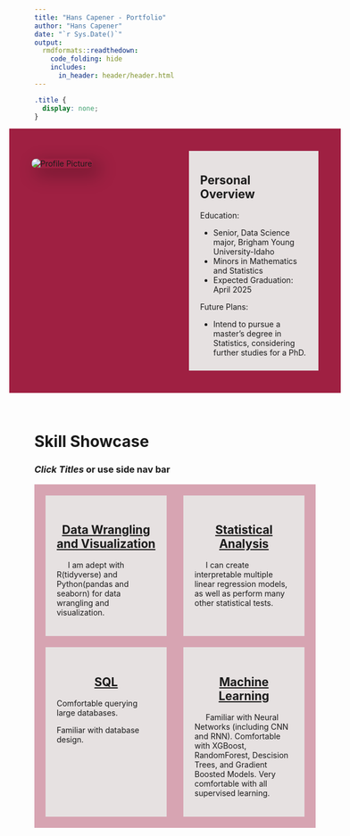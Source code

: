 ```yaml
---
title: "Hans Capener - Portfolio"
author: "Hans Capener"
date: "`r Sys.Date()`"
output: 
  rmdformats::readthedown:
    code_folding: hide
    includes:
      in_header: header/header.html
---
```


```css
.title {
  display: none;
}
```


<!-- :::: {style="display: grid; grid-template-columns: 1fr 1fr; grid-column-gap: 10px;"} -->

<!-- ::: {} -->

<!-- ::: -->

<!-- ::: {} -->

<!-- ::: -->

<!-- :::: -->


:::: {style="display: grid; grid-template-columns: 1fr 1fr; grid-column-gap: 10px; background-color: #9F2042; padding: 20px; margin: 0em -3.236em"}

::: {style="margin:20px; padding: 20px:"}
<img src="profile.jpg" alt="Profile Picture" style="border-radius: 1rem; box-shadow: rgba(0, 0, 0, 0.25) 10px 10px 30px 5px;">
:::

::: {style="margin: 20px; padding: 10px 20px; background-color: rgb(230, 225, 225);"}

## Personal Overview

Education:

- Senior, Data Science major, Brigham Young University-Idaho
- Minors in Mathematics and Statistics
- Expected Graduation: April 2025

Future Plans:

- Intend to pursue a master's degree in Statistics, considering further studies for a PhD.
:::

::::

<br>

# Skill Showcase

### *Click Titles* or use side nav bar

:::: {style="display: grid; grid-template-columns: 1fr 1fr; grid-column-gap: 10px; text-align: center; padding=30px; background-color: rgba(159, 32, 66, 0.4);"}

::: {style="margin: 20px 10px 10px 20px; padding: 20px; background-color: rgb(230, 225, 225);"}
## [Data Wrangling and Visualization](#data-wrangling-and-visualization-1)
<div style="text-align: left; text-indent: 20px">
I am adept with R(tidyverse) and Python(pandas and seaborn) for data wrangling and visualization.
</div>
:::


::: {style="margin: 20px 20px 10px 10px; padding: 20px; background-color: rgb(230, 225, 225);"}
## [Statistical Analysis](#statistical-analysis-1)
<div style="text-align: left; text-indent: 20px">
I can create interpretable multiple linear regression models, as well as perform many other statistical tests.
</div>
:::

::: {style="margin: 10px 10px 20px 20px; padding: 20px; background-color: rgb(230, 225, 225);"}
## [SQL](#sql-1)
<div style="text-align: left;">
Comfortable querying large databases.

Familiar with database design.
</div>
:::

::: {style="margin: 10px 20px 20px 10px; padding: 20px; background-color: rgb(230, 225, 225);"}
## [Machine Learning](#machine-learning-1)
<div style="text-align: left; text-indent: 20px">
Familiar with Neural Networks (including CNN and RNN). Comfortable with XGBoost, RandomForest, Descision Trees, and Gradient Boosted Models. Very comfortable with all supervised learning.
</div>
:::

::::

